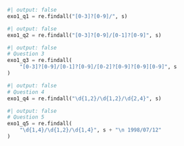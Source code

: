 ```python
#| output: false
exo1_q1 = re.findall("[0-3]?[0-9]/", s)
```

```python
#| output: false
exo1_q2 = re.findall("[0-3]?[0-9]/[0-1]?[0-9]", s)
```

```python
#| output: false
# Question 3
exo1_q3 = re.findall(
    "[0-3]?[0-9]/[0-1]?[0-9]/[0-2]?[0-9]?[0-9][0-9]", s
)
```

```python
#| output: false
# Question 4
exo1_q4 = re.findall("\d{1,2}/\d{1,2}/\d{2,4}", s)
```

```python
#| output: false
# Question 5
exo1_q5 = re.findall(
    "\d{1,4}/\d{1,2}/\d{1,4}", s + "\n 1998/07/12"
)
```
